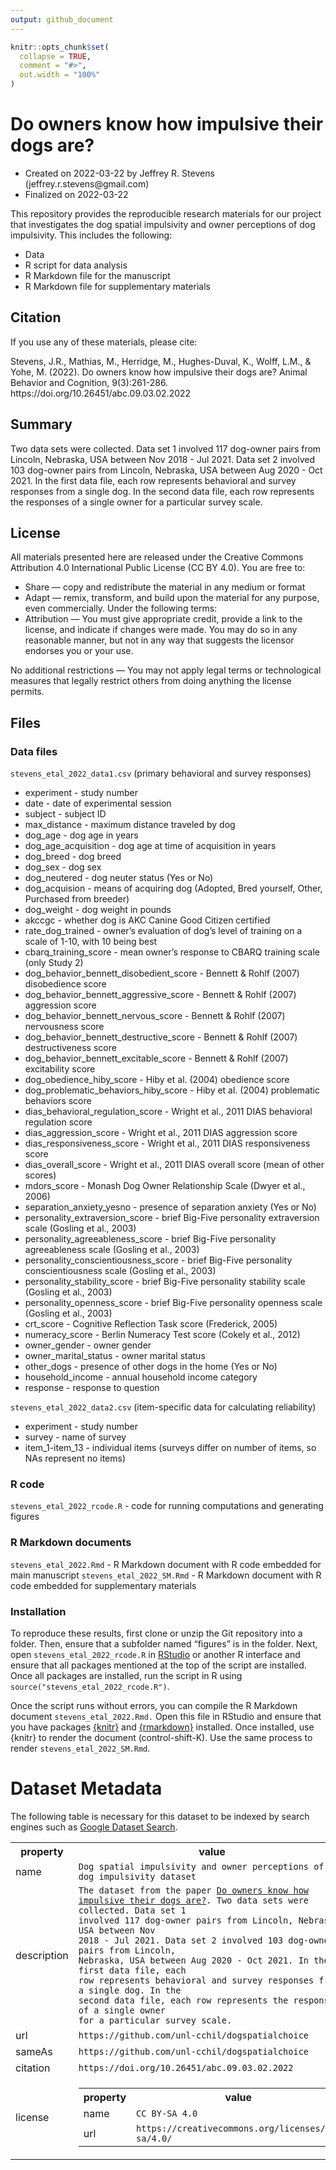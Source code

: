 ```yaml
---
output: github_document
---
```


<!-- README.md is generated from README.Rmd. Please edit that file -->

```r
knitr::opts_chunk$set(
  collapse = TRUE,
  comment = "#>",
  out.width = "100%"
)
```
# Do owners know how impulsive their dogs are?

* Created on 2022-03-22 by Jeffrey R. Stevens (jeffrey.r.stevens@gmail.com)
* Finalized on 2022-03-22 

This repository provides the reproducible research materials for our project that investigates the dog spatial impulsivity and owner perceptions of dog impulsivity. This includes the following:

* Data
* R script for data analysis
* R Markdown file for the manuscript
* R Markdown file for supplementary materials


## Citation
If you use any of these materials, please cite:

Stevens, J.R., Mathias, M., Herridge, M., Hughes-Duval, K., Wolff, L.M., & Yohe, M. (2022). Do owners know how impulsive their dogs are? Animal Behavior and Cognition, 9(3):261-286. https://doi.org/10.26451/abc.09.03.02.2022


## Summary

Two data sets were collected. Data set 1 involved 117 dog-owner pairs from Lincoln, Nebraska, USA between Nov 2018 - Jul 2021. Data set 2 involved 103 dog-owner pairs from Lincoln, Nebraska, USA between Aug 2020 - Oct 2021. In the first data file, each row represents behavioral and survey responses from a single dog. In the second data file, each row represents the responses of a single owner for a particular survey scale.

## License

All materials presented here are released under the Creative Commons Attribution 4.0 International Public License (CC BY 4.0). You are free to:

*    Share — copy and redistribute the material in any medium or format
*    Adapt — remix, transform, and build upon the material for any purpose, even commercially.
Under the following terms:
*    Attribution — You must give appropriate credit, provide a link to the license, and indicate if changes were made. You may do so in any reasonable manner, but not in any way that suggests the licensor endorses you or your use.

No additional restrictions — You may not apply legal terms or technological measures that legally restrict others from doing anything the license permits.

## Files
### Data files
`stevens_etal_2022_data1.csv` (primary behavioral and survey responses)

*  experiment - study number
*  date - date of experimental session
*  subject - subject ID
*  max_distance - maximum distance traveled by dog
*  dog_age - dog age in years
*  dog_age_acquisition - dog age at time of acquisition in years
*  dog_breed - dog breed
*  dog_sex - dog sex
*  dog_neutered - dog neuter status (Yes or No)
*  dog_acquision - means of acquiring dog (Adopted, Bred yourself, Other, Purchased from breeder)
*  dog_weight - dog weight in pounds
*  akccgc - whether dog is AKC Canine Good Citizen certified
*  rate_dog_trained - owner's evaluation of dog's level of training on a scale of 1-10, with 10 being best
*  cbarq_training_score - mean owner's response to CBARQ training scale (only Study 2)
*  dog_behavior_bennett_disobedient_score - Bennett & Rohlf (2007) disobedience score
*  dog_behavior_bennett_aggressive_score - Bennett & Rohlf (2007) aggression score
*  dog_behavior_bennett_nervous_score - Bennett & Rohlf (2007) nervousness score
*  dog_behavior_bennett_destructive_score - Bennett & Rohlf (2007) destructiveness score
*  dog_behavior_bennett_excitable_score - Bennett & Rohlf (2007) excitability score
*  dog_obedience_hiby_score - Hiby et al. (2004) obedience score
*  dog_problematic_behaviors_hiby_score - Hiby et al. (2004) problematic behaviors score
*  dias_behavioral_regulation_score - Wright et al., 2011 DIAS behavioral regulation score
*  dias_aggression_score - Wright et al., 2011 DIAS aggression score
*  dias_responsiveness_score - Wright et al., 2011 DIAS responsiveness score
*  dias_overall_score - Wright et al., 2011 DIAS overall score (mean of other scores)
*  mdors_score - Monash Dog Owner Relationship Scale (Dwyer et al., 2006)
*  separation_anxiety_yesno - presence of separation anxiety (Yes or No)
*  personality_extraversion_score - brief Big-Five personality extraversion scale (Gosling et al., 2003)
*  personality_agreeableness_score - brief Big-Five personality agreeableness scale (Gosling et al., 2003)
*  personality_conscientiousness_score - brief Big-Five personality conscientiousness scale (Gosling et al., 2003)
*  personality_stability_score - brief Big-Five personality stability scale (Gosling et al., 2003)
*  personality_openness_score - brief Big-Five personality openness scale (Gosling et al., 2003)
*  crt_score - Cognitive Reflection Task score (Frederick, 2005)
*  numeracy_score - Berlin Numeracy Test score (Cokely et al., 2012)
*  owner_gender - owner gender
*  owner_marital_status - owner marital status
*  other_dogs - presence of other dogs in the home (Yes or No)
*  household_income - annual household income category
*  response - response to question
 
`stevens_etal_2022_data2.csv` (item-specific data for calculating reliability)

* experiment - study number
* survey - name of survey
* item_1-item_13 - individual items (surveys differ on number of items, so NAs represent no items)


### R code
 `stevens_etal_2022_rcode.R` - code for running computations and generating figures

### R Markdown documents
 `stevens_etal_2022.Rmd` - R Markdown document with R code embedded for main manuscript
 `stevens_etal_2022_SM.Rmd` - R Markdown document with R code embedded for supplementary materials

### Installation
 To reproduce these results, first clone or unzip the Git repository into a folder. Then, ensure that a subfolder named "figures" is in the folder. Next, open `stevens_etal_2022_rcode.R` in [RStudio](https://rstudio.com) or another R interface and ensure that all packages mentioned at the top of the script are installed.  Once all packages are installed, run the script in R using `source("stevens_etal_2022_rcode.R")`.

 Once the script runs without errors, you can compile the R Markdown document `stevens_etal_2022.Rmd.`  Open this file in RStudio and ensure that you have packages [{knitr}](https://yihui.org/knitr/) and [{rmarkdown}](https://rmarkdown.rstudio.com/) installed.  Once installed, use {knitr} to render the document (control-shift-K).  Use the same process to render `stevens_etal_2022_SM.Rmd`.

# Dataset Metadata
The following table is necessary for this dataset to be indexed by search
engines such as <a href="https://g.co/datasetsearch">Google Dataset Search</a>.
<div itemscope itemtype="http://schema.org/Dataset">
<table>
<tr>
<th>property</th>
<th>value</th>
</tr>
<tr>
<td>name</td>
<td><code itemprop="name">Dog spatial impulsivity and owner perceptions of dog impulsivity dataset</code></td>
</tr>
<tr>
<td>description</td>
<td><code itemprop="description">The dataset from the paper [Do owners know how impulsive their dogs are?](https://doi.org/10.26451/abc.09.03.02.2022). Two data sets were collected. Data set 1 involved 117 dog-owner pairs from Lincoln, Nebraska, USA between Nov 2018 - Jul 2021. Data set 2 involved 103 dog-owner pairs from Lincoln, Nebraska, USA between Aug 2020 - Oct 2021. In the first data file, each row represents behavioral and survey responses from a single dog. In the second data file, each row represents the responses of a single owner for a particular survey scale.</code></td>
</tr>
</tr>
<tr>
<td>url</td>
<td><code itemprop="url">https://github.com/unl-cchil/dogspatialchoice</code></td>
</tr>
<tr>
<td>sameAs</td>
<td><code itemprop="sameAs">https://github.com/unl-cchil/dogspatialchoice</code></td>
</tr>
<tr>
<td>citation</td>
<td><code itemprop="citation">https://doi.org/10.26451/abc.09.03.02.2022</code></td>
</tr>
<tr>
<td>license</td>
<td>
<div itemscope itemtype="http://schema.org/CreativeWork" itemprop="license">
<table>
<tr>
<th>property</th>
<th>value</th>
</tr>
<tr>
<td>name</td>
<td><code itemprop="name">CC BY-SA 4.0</code></td>
</tr>
<tr>
<td>url</td>
<td><code itemprop="url">https://creativecommons.org/licenses/by-sa/4.0/</code></td>
</tr>
</table>
</div>
</td>
</tr>
</table>
</div>